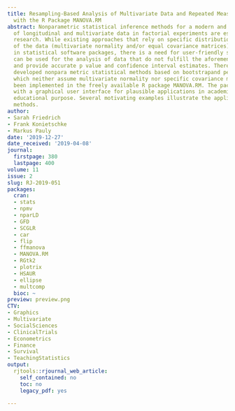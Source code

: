 ```yaml
---
title: Resampling-Based Analysis of Multivariate Data and Repeated Measures Designs
  with the R Package MANOVA.RM
abstract: Nonparametric statistical inference methods for a modern and robust analysis
  of longitudinal and multivariate data in factorial experiments are essential for
  research. While existing approaches that rely on specific distributional assumptions
  of the data (multivariate normality and/or equal covariance matrices) are implemented
  in statistical software packages, there is a need for user-friendly software that
  can be used for the analysis of data that do not fulfill the aforementioned assumptions
  and provide accurate p value and confidence interval estimates. Therefore, newly
  developed nonpara metric statistical methods based on bootstrapand permutation-approaches,
  which neither assume multivariate normality nor specific covariance matrices, have
  been implemented in the freely available R package MANOVA.RM. The package is equipped
  with a graphical user interface for plausible applications in academia and other
  educational purpose. Several motivating examples illustrate the application of the
  methods.
author:
- Sarah Friedrich
- Frank Konietschke
- Markus Pauly
date: '2019-12-27'
date_received: '2019-04-08'
journal:
  firstpage: 380
  lastpage: 400
volume: 11
issue: 2
slug: RJ-2019-051
packages:
  cran:
  - stats
  - npmv
  - nparLD
  - GFD
  - SCGLR
  - car
  - flip
  - ffmanova
  - MANOVA.RM
  - RGtk2
  - plotrix
  - HSAUR
  - ellipse
  - multcomp
  bioc: ~
preview: preview.png
CTV:
- Graphics
- Multivariate
- SocialSciences
- ClinicalTrials
- Econometrics
- Finance
- Survival
- TeachingStatistics
output:
  rjtools::rjournal_web_article:
    self_contained: no
    toc: no
    legacy_pdf: yes

---
```

